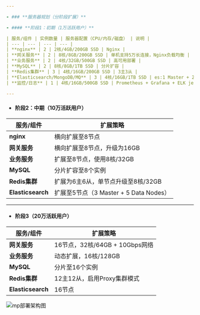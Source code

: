 ```yaml
---

- ### **服务器规划（分阶段扩展）**

- #### **阶段1：初期（1万活跃用户）**

| 服务/组件 | 实例数量 | 服务器配置（CPU/内存/磁盘） | 说明 |
| --- | --- | --- | --- |
| **nginx** | 2 | 2核/4GB/200GB SSD | Nginx |
| **网关服务** | 2 | 8核/8GB/200GB SSD | 单机支持5万长连接，Nginx负载均衡 |
| **业务服务** | 2 | 4核/32GB/500GB SSD | 高可用部署 |
| **MySQL** | 2 | 8核/8GB/1TB SSD | 分片扩容 |
| **Redis集群** | 3 | 4核/16GB/200GB SSD | 3主3从 |
| **Elasticsearch/MongoDB/MQ** | 3 | 4核/16GB/1TB SSD | es:1 Master + 2 Data Nodes MongoDB:副本集 MQ预留 |
| **监控/日志** | 1 | 4核/16GB/500GB SSD | Prometheus + Grafana + ELK jenkins gitlab |

---
```


- #### **阶段2：中期（10万活跃用户）**

| 服务/组件 | 扩展策略 |
| --- | --- |
| **nginx** | 横向扩展至8节点 |
| **网关服务** | 横向扩展至8节点，升级为16GB |
| **业务服务** | 扩展至8节点，使用8核/32GB |
| **MySQL** | 分片扩容至8个实例 |
| **Redis集群** | 扩展为6主6从，单节点升级至8核/32GB |
| **Elasticsearch** | 扩展至5节点（3 Master + 5 Data Nodes） |

---

- #### **阶段3（20万活跃用户）**

| 服务/组件 | 扩展策略 |
| --- | --- |
| **网关服务** | 16节点，32核/64GB + 10Gbps网络 |
| **业务服务** | 动态扩展，16核/128GB |
| **MySQL** | 分片至16个实例 |
| **Redis集群** | 12主12从，启用Proxy集群模式 |
| **Elasticsearch** | 16节点 |

<Frame>
<img src="/images/mp-deploy.png" alt="mp部署架构图" />
</Frame>